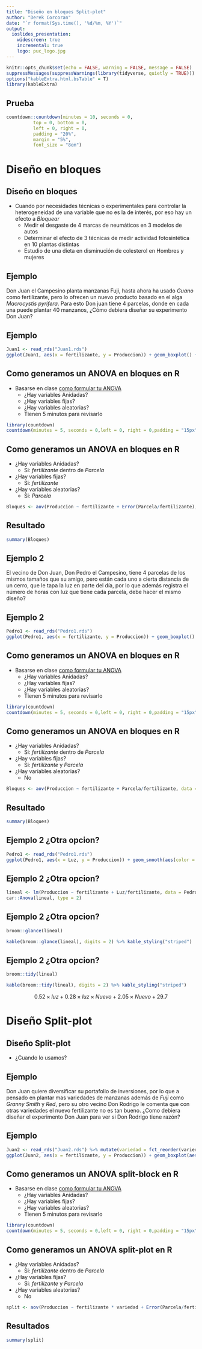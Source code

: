 ```yaml
---
title: "Diseño en bloques Split-plot"
author: "Derek Corcoran"
date: "`r format(Sys.time(), '%d/%m, %Y')`"
output:
  ioslides_presentation:
    widescreen: true
    incremental: true
    logo: puc_logo.jpg
---
```


```r
knitr::opts_chunk$set(echo = FALSE, warning = FALSE, message = FALSE)
suppressMessages(suppressWarnings(library(tidyverse, quietly = TRUE)))
options("kableExtra.html.bsTable" = T)
library(kableExtra)
```

## Prueba

```r
countdown::countdown(minutes = 10, seconds = 0, 
          top = 0, bottom = 0,
          left = 0, right = 0,
          padding = "20%",
          margin = "5%",
          font_size = "8em")
```


# Diseño en bloques

## Diseño en bloques {.build}

* Cuando por necesidades técnicas o experimentales para controlar la heterogeneidad de una variable que no es la de interés, por eso hay un efecto a *Bloquear*
    + Medir el desgaste de 4 marcas de neumáticos en 3 modelos de autos
    + Determinar el efecto de 3 técnicas de medir actividad fotosintética en 10 plantas distintas 
    + Estudio de una dieta en disminución de colesterol en Hombres y mujeres


## Ejemplo

Don Juan el Campesino planta manzanas Fuji, hasta ahora ha usado *Guano* como fertilizante, pero lo ofrecen un nuevo producto basado en el alga *Macrocystis pyrifera*. Para esto Don juan tiene 4 parcelas, donde en cada una puede plantar 40 manzanos, ¿Cómo debiera diseñar su experimento Don Juan?

## Ejemplo

```r
Juan1 <- read_rds("Juan1.rds")
ggplot(Juan1, aes(x = fertilizante, y = Produccion)) + geom_boxplot() + theme_classic() + facet_wrap(~Parcela)
```

## Como generamos un ANOVA en bloques en R {.build .small}

* Basarse en clase [como formular tu ANOVA](http://www.derek-corcoran-barrios.com/AyudantiaStatsPres/Clase7/Clase7.html#1)
    + ¿Hay variables Anidadas?
    + ¿Hay variables fijas?
    + ¿Hay variables aleatorias?
    + Tienen 5 minutos para revisarlo



```r
library(countdown)
countdown(minutes = 5, seconds = 0,left = 0, right = 0,padding = "15px",margin = "5%",font_size = "6em")
```

## Como generamos un ANOVA en bloques en R {.build .small}

* ¿Hay variables Anidadas?
    + Si: *fertilizante* dentro de *Parcela*
* ¿Hay variables fijas?
    + Si: *fertilizante* 
* ¿Hay variables aleatorias?
    + Si: *Parcela*
  
```r
Bloques <- aov(Produccion ~ fertilizante + Error(Parcela/fertilizante), data = Juan1)
```

## Resultado

```r
summary(Bloques)
```

## Ejemplo 2

El vecino de Don Juan, Don Pedro el Campesino, tiene 4 parcelas de los mismos tamaños que su amigo, pero están cada uno a cierta distancia de un cerro, que le tapa la luz en parte del día, por lo que además registra el número de horas con luz que tiene cada parcela, debe hacer el mismo diseño?

## Ejemplo 2

```r
Pedro1 <- read_rds("Pedro1.rds")
ggplot(Pedro1, aes(x = fertilizante, y = Produccion)) + geom_boxplot() + theme_classic() + facet_wrap(~Parcela)
```

## Como generamos un ANOVA en bloques en R {.build .small}

* Basarse en clase [como formular tu ANOVA](http://www.derek-corcoran-barrios.com/AyudantiaStatsPres/Clase7/Clase7.html#1)
    + ¿Hay variables Anidadas?
    + ¿Hay variables fijas?
    + ¿Hay variables aleatorias?
    + Tienen 5 minutos para revisarlo



```r
library(countdown)
countdown(minutes = 5, seconds = 0,left = 0, right = 0,padding = "15px",margin = "5%",font_size = "6em")
```

## Como generamos un ANOVA en bloques en R {.build .small}

* ¿Hay variables Anidadas?
    + Si: *fertilizante* dentro de *Parcela*
* ¿Hay variables fijas?
    + Si: *fertilizante* y *Parcela* 
* ¿Hay variables aleatorias?
    + No
  
```r
Bloques <- aov(Produccion ~ fertilizante + Parcela/fertilizante, data = Pedro1)
```

## Resultado

```r
summary(Bloques)
```


## Ejemplo 2 ¿Otra opcion?

```r
Pedro1 <- read_rds("Pedro1.rds")
ggplot(Pedro1, aes(x = Luz, y = Produccion)) + geom_smooth(aes(color = fertilizante), method = "lm") + geom_point(aes(color = fertilizante)) + theme_classic() 
```

## Ejemplo 2 ¿Otra opcion?

```r
lineal <- lm(Produccion ~ fertilizante + Luz/fertilizante, data = Pedro1)
car::Anova(lineal, type = 2)
```

## Ejemplo 2 ¿Otra opcion?

```r
broom::glance(lineal)
```

```r
kable(broom::glance(lineal), digits = 2) %>% kable_styling("striped")
```

## Ejemplo 2 ¿Otra opcion?

```r
broom::tidy(lineal)
```

```r
kable(broom::tidy(lineal), digits = 2) %>% kable_styling("striped")
```

$$0.52 \times luz + 0.28 \times luz\times Nuevo  + 2.05 \times Nuevo+ 29.7$$

# Diseño Split-plot

## Diseño Split-plot {.build}

* ¿Cuando lo usamos?

## Ejemplo

Don Juan quiere diversificar su portafolio de inversiones, por lo que a pensado en plantar mas variedades de manzanas además de *Fuji* como *Granny Smith* y *Red*, pero su otro vecino Don Rodrigo le comenta que con otras variedades el nuevo fertilizante no es tan bueno. ¿Como debiera diseñar el experimento Don Juan para ver si Don Rodrigo tiene razón? 

## Ejemplo

```r
Juan2 <- read_rds("Juan2.rds") %>% mutate(variedad = fct_reorder(variedad, Produccion))
ggplot(Juan2, aes(x = fertilizante, y = Produccion)) + geom_boxplot(aes(fill = variedad)) + theme_classic() + facet_wrap(~Parcela)
```


## Como generamos un ANOVA split-block en R {.build .small}

* Basarse en clase [como formular tu ANOVA](http://www.derek-corcoran-barrios.com/AyudantiaStatsPres/Clase7/Clase7.html#1)
    + ¿Hay variables Anidadas?
    + ¿Hay variables fijas?
    + ¿Hay variables aleatorias?
    + Tienen 5 minutos para revisarlo



```r
library(countdown)
countdown(minutes = 5, seconds = 0,left = 0, right = 0,padding = "15px",margin = "5%",font_size = "6em")
```

## Como generamos un ANOVA split-plot en R {.build .small}

* ¿Hay variables Anidadas?
    + Si: *fertilizante* dentro de *Parcela*
* ¿Hay variables fijas?
    + Si: *fertilizante* y *Parcela* 
* ¿Hay variables aleatorias?
    + No
  
```r
split <- aov(Produccion ~ fertilizante * variedad + Error(Parcela/fertilizante), data = Juan2)
```

## Resultados

```r
summary(split)
```

